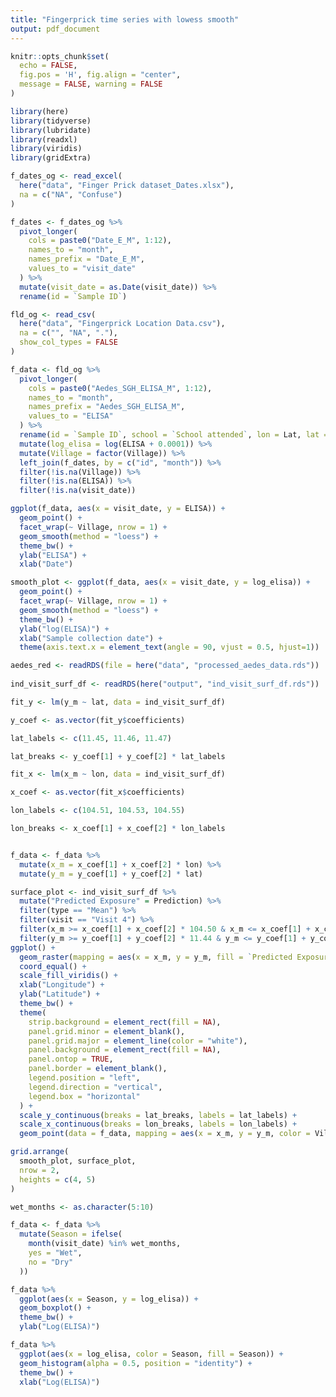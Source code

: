 ```yaml
---
title: "Fingerprick time series with lowess smooth"
output: pdf_document
---
```


```r
knitr::opts_chunk$set(
  echo = FALSE, 
  fig.pos = 'H', fig.align = "center",
  message = FALSE, warning = FALSE
)
```


```r
library(here)
library(tidyverse)
library(lubridate)
library(readxl)
library(viridis)
library(gridExtra)
```


```r
f_dates_og <- read_excel(
  here("data", "Finger Prick dataset_Dates.xlsx"),
  na = c("NA", "Confuse")
)

f_dates <- f_dates_og %>% 
  pivot_longer(
    cols = paste0("Date_E_M", 1:12), 
    names_to = "month",
    names_prefix = "Date_E_M", 
    values_to = "visit_date"
  ) %>% 
  mutate(visit_date = as.Date(visit_date)) %>% 
  rename(id = `Sample ID`)

fld_og <- read_csv(
  here("data", "Fingerprick Location Data.csv"),
  na = c("", "NA", "."),
  show_col_types = FALSE
)

f_data <- fld_og %>% 
  pivot_longer(
    cols = paste0("Aedes_SGH_ELISA_M", 1:12), 
    names_to = "month", 
    names_prefix = "Aedes_SGH_ELISA_M",
    values_to = "ELISA"
  ) %>% 
  rename(id = `Sample ID`, school = `School attended`, lon = Lat, lat = Lon) %>% # Lat and Lon are switched!! 
  mutate(log_elisa = log(ELISA + 0.0001)) %>% 
  mutate(Village = factor(Village)) %>% 
  left_join(f_dates, by = c("id", "month")) %>% 
  filter(!is.na(Village)) %>% 
  filter(!is.na(ELISA)) %>% 
  filter(!is.na(visit_date))
```


```r
ggplot(f_data, aes(x = visit_date, y = ELISA)) +
  geom_point() + 
  facet_wrap(~ Village, nrow = 1) +
  geom_smooth(method = "loess") +
  theme_bw() +
  ylab("ELISA") +
  xlab("Date")

smooth_plot <- ggplot(f_data, aes(x = visit_date, y = log_elisa)) +
  geom_point() + 
  facet_wrap(~ Village, nrow = 1) +
  geom_smooth(method = "loess") +
  theme_bw() +
  ylab("log(ELISA)") +
  xlab("Sample collection date") +
  theme(axis.text.x = element_text(angle = 90, vjust = 0.5, hjust=1))
```


```r
aedes_red <- readRDS(file = here("data", "processed_aedes_data.rds"))
  
ind_visit_surf_df <- readRDS(here("output", "ind_visit_surf_df.rds"))

```

``` r
fit_y <- lm(y_m ~ lat, data = ind_visit_surf_df)

y_coef <- as.vector(fit_y$coefficients)

lat_labels <- c(11.45, 11.46, 11.47)

lat_breaks <- y_coef[1] + y_coef[2] * lat_labels

fit_x <- lm(x_m ~ lon, data = ind_visit_surf_df)

x_coef <- as.vector(fit_x$coefficients)

lon_labels <- c(104.51, 104.53, 104.55)

lon_breaks <- x_coef[1] + x_coef[2] * lon_labels


f_data <- f_data %>% 
  mutate(x_m = x_coef[1] + x_coef[2] * lon) %>% 
  mutate(y_m = y_coef[1] + y_coef[2] * lat)

surface_plot <- ind_visit_surf_df %>% 
  mutate("Predicted Exposure" = Prediction) %>% 
  filter(type == "Mean") %>% 
  filter(visit == "Visit 4") %>% 
  filter(x_m >= x_coef[1] + x_coef[2] * 104.50 & x_m <= x_coef[1] + x_coef[2] * 104.56) %>% 
  filter(y_m >= y_coef[1] + y_coef[2] * 11.44 & y_m <= y_coef[1] + y_coef[2] * 11.48) %>% 
ggplot() +
  geom_raster(mapping = aes(x = x_m, y = y_m, fill = `Predicted Exposure`)) +
  coord_equal() +
  scale_fill_viridis() +
  xlab("Longitude") +
  ylab("Latitude") +
  theme_bw() +
  theme(
    strip.background = element_rect(fill = NA),
    panel.grid.minor = element_blank(),
    panel.grid.major = element_line(color = "white"),
    panel.background = element_rect(fill = NA),
    panel.ontop = TRUE,
    panel.border = element_blank(),
    legend.position = "left",
    legend.direction = "vertical",
    legend.box = "horizontal"
  ) +
  scale_y_continuous(breaks = lat_breaks, labels = lat_labels) +
  scale_x_continuous(breaks = lon_breaks, labels = lon_labels) +
  geom_point(data = f_data, mapping = aes(x = x_m, y = y_m, color = Village))
```


```r
grid.arrange(
  smooth_plot, surface_plot, 
  nrow = 2, 
  heights = c(4, 5)
)
```


```r
wet_months <- as.character(5:10)

f_data <- f_data %>% 
  mutate(Season = ifelse(
    month(visit_date) %in% wet_months,
    yes = "Wet",
    no = "Dry"
  ))

f_data %>% 
  ggplot(aes(x = Season, y = log_elisa)) +
  geom_boxplot() +
  theme_bw() +
  ylab("Log(ELISA)")

f_data %>% 
  ggplot(aes(x = log_elisa, color = Season, fill = Season)) +
  geom_histogram(alpha = 0.5, position = "identity") +
  theme_bw() +
  xlab("Log(ELISA)")
```


